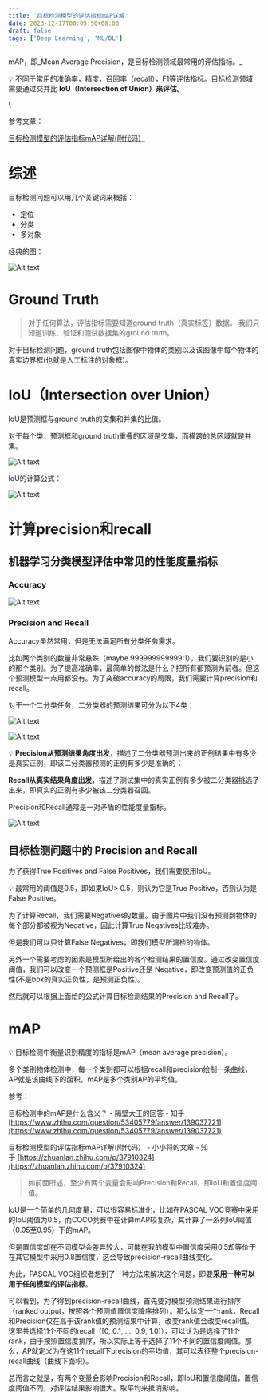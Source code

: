 ```yaml
---
title: '目标检测模型的评估指标mAP详解'
date: 2023-12-17T00:05:50+08:00
draft: false
tags: ['Deep Learning', 'ML/DL']
---
```



mAP，即_Mean Average Precision，是目标检测领域最常用的评估指标。_

 💡 不同于常用的准确率，精度，召回率（recall），F1等评估指标。目标检测领域需要通过交并比 **IoU（Intersection of Union）来评估。**

\

参考文章：

[目标检测模型的评估指标mAP详解(附代码）](https://zhuanlan.zhihu.com/p/37910324)

# 综述

目标检测问题可以用几个关键词来概括：

- 定位
- 分类
- 多对象

经典的图：

![Alt text](Untitled.png)

# **Ground Truth**

> 对于任何算法，评估指标需要知道ground truth（真实标签）数据。 我们只知道训练、验证和测试数据集的ground truth。

对于目标检测问题，ground truth包括图像中物体的类别以及该图像中每个物体的真实边界框(也就是人工标注的对象框)。

# IoU（Intersection over Union）

IoU是预测框与ground truth的交集和并集的比值。

对于每个类，预测框和ground truth重叠的区域是交集，而横跨的总区域就是并集。

![Alt text](Untitled-2.png)

IoU的计算公式：

![Alt text](Untitled-3.png)

# **计算precision和recall**

## 机器学习**分类模型**评估中常见的**性能度量指标**

### **Accuracy**

![Alt text](Untitled-4.png)

### **Precision and Recall**

Accuracy虽然常用，但是无法满足所有分类任务需求。

比如两个类别的数量非常悬殊（maybe 999999999999:1），我们要识别的是小的那个类别。为了提高准确率，最简单的做法是什么？把所有都预测为前者。但这个预测模型一点用都没有。为了突破accuracy的局限，我们需要计算precision和recall。

对于一个二分类任务，二分类器的预测结果可分为以下4类：

![Alt text](Untitled-5.png)

![Alt text](Untitled-6.png)

 💡 **Precision从预测结果角度出发**，描述了二分类器预测出来的正例结果中有多少是真实正例，即该二分类器预测的正例有多少是准确的；

**Recall从真实结果角度出发**，描述了测试集中的真实正例有多少被二分类器挑选了出来，即真实的正例有多少被该二分类器召回。



Precision和Recall通常是一对矛盾的性能度量指标。

![Alt text](Untitled-7.png)

## 目标检测问题中的 **Precision and Recall**

为了获得True Positives and False Positives，我们需要使用IoU。

 💡 最常用的阈值是0.5，即如果IoU> 0.5，则认为它是True Positive，否则认为是False Positive。



为了计算Recall，我们需要Negatives的数量。由于图片中我们没有预测到物体的每个部分都被视为Negative，因此计算True Negatives比较难办。

但是我们可以只计算False Negatives，即我们模型所漏检的物体。

另外一个需要考虑的因素是模型所给出的各个检测结果的置信度。通过改变置信度阈值，我们可以改变一个预测框是Positive还是 Negative，即改变预测值的正负性(不是box的真实正负性，是预测正负性)。

然后就可以根据上面给的公式计算目标检测结果的Precision and Recall了。

# mAP

 💡 目标检测中衡量识别精度的指标是mAP（mean average precision）。

多个类别物体检测中，每一个类别都可以根据recall和precision绘制一条曲线，AP就是该曲线下的面积，mAP是多个类别AP的平均值。



参考：

目标检测中的mAP是什么含义？ - 隔壁大王的回答 - 知乎[https://www.zhihu.com/question/53405779/answer/139037721](https://www.zhihu.com/question/53405779/answer/139037721)

目标检测模型的评估指标mAP详解(附代码） - 小小将的文章 - 知乎 [https://zhuanlan.zhihu.com/p/37910324](https://zhuanlan.zhihu.com/p/37910324)

> 如前面所述，至少有两个变量会影响Precision和Recall，即IoU和置信度阈值。

IoU是一个简单的几何度量，可以很容易标准化，比如在PASCAL VOC竞赛中采用的IoU阈值为0.5，而COCO竞赛中在计算mAP较复杂，其计算了一系列IoU阈值（0.05至0.95）下的mAP。

但是置信度却在不同模型会差异较大，可能在我的模型中置信度采用0.5却等价于在其它模型中采用0.8置信度，这会导致precision-recall曲线变化。

为此，PASCAL VOC组织者想到了一种方法来解决这个问题，即要**采用一种可以用于任何模型的评估指标**。

可以看到，为了得到precision-recall曲线，首先要对模型预测结果进行排序（ranked output，按照各个预测值置信度降序排列）。那么给定一个rank，Recall和Precision仅在高于该rank值的预测结果中计算，改变rank值会改变recall值。这里共选择11个不同的recall（[0, 0.1, ..., 0.9, 1.0]），可以认为是选择了11个rank，由于按照置信度排序，所以实际上等于选择了11个不同的置信度阈值。那么，AP就定义为在这11个recall下precision的平均值，其可以表征整个precision-recall曲线（曲线下面积）。

总而言之就是，有两个变量会影响Precision和Recall，即IoU和置信度阈值，置信度阈值不同，对评估结果影响很大。取平均来抵消影响。